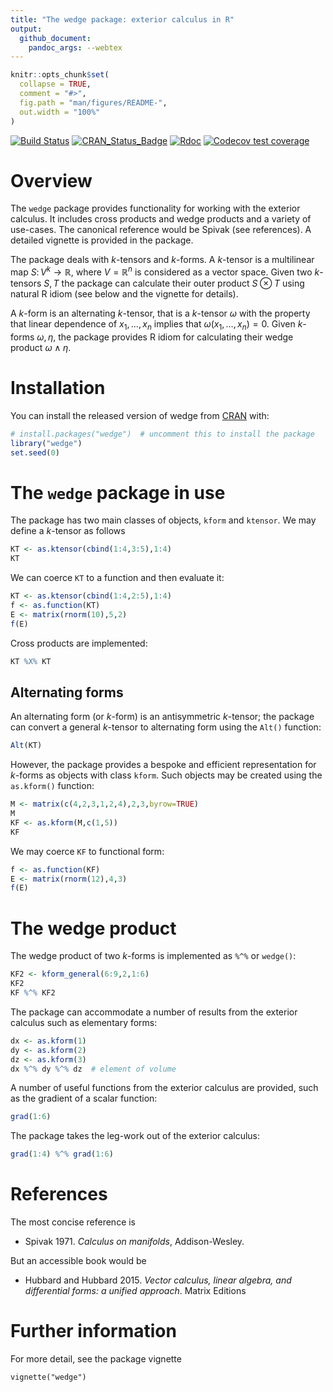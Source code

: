```yaml
---
title: "The wedge package: exterior calculus in R"
output:
  github_document:
    pandoc_args: --webtex
---
```


<!-- README.md is generated from README.Rmd. Please edit that file -->

```r
knitr::opts_chunk$set(
  collapse = TRUE,
  comment = "#>",
  fig.path = "man/figures/README-",
  out.width = "100%"
)
```


<!-- badges: start -->
[![Build Status](https://travis-ci.org/RobinHankin/wedge.svg?branch=master)](https://travis-ci.org/RobinHankin/wedge)
[![CRAN_Status_Badge](https://www.r-pkg.org/badges/version/wedge)](https://cran.r-project.org/package=wedge)
[![Rdoc](http://www.rdocumentation.org/badges/version/wedge)](http://www.rdocumentation.org/packages/wedge)
[![Codecov test coverage](https://codecov.io/gh/RobinHankin/wedge/branch/master/graph/badge.svg)](https://codecov.io/gh/RobinHankin/wedge/branch/master)
<!-- badges: end -->

# Overview

The ```wedge``` package provides functionality for working with the
exterior calculus.  It includes cross products and wedge products and
a variety of use-cases.  The canonical reference would be Spivak (see
references).  A detailed vignette is provided in the package.

The package deals with $k$-tensors and $k$-forms.  A $k$-tensor is a
multilinear map $S\colon V^k\longrightarrow\mathbb{R}$, where
$V=\mathbb{R}^n$ is considered as a vector space.  Given two
$k$-tensors $S,T$ the package can calculate their outer product
$S\otimes T$ using natural R idiom (see below and the vignette for
details).

A $k$-form is an alternating $k$-tensor, that is a $k$-tensor $\omega$
with the property that linear dependence of $x_1,\ldots,x_n$ implies
that $\omega\left(x_1,\ldots,x_n\right)=0$.  Given $k$-forms
$\omega,\eta$, the package provides R idiom for calculating
their wedge product $\omega\wedge\eta$.

# Installation

You can install the released version of wedge from [CRAN](https://CRAN.R-project.org) with:

```r
# install.packages("wedge")  # uncomment this to install the package
library("wedge")
set.seed(0)
```

# The ```wedge``` package in use

The package has two main classes of objects, ```kform``` and
```ktensor```.  We may define a $k$-tensor as follows

```r
KT <- as.ktensor(cbind(1:4,3:5),1:4)
KT
```

We can coerce ```KT``` to a function and then evaluate it:

```r
KT <- as.ktensor(cbind(1:4,2:5),1:4)
f <- as.function(KT)
E <- matrix(rnorm(10),5,2)
f(E)
```

Cross products are implemented:

```r
KT %X% KT
```


## Alternating forms

An alternating form (or $k$-form) is an antisymmetric $k$-tensor; the
package can convert a general $k$-tensor to alternating form using the
```Alt()``` function:


```r
Alt(KT)
```

However, the package provides a bespoke and efficient representation
for $k$-forms as objects with class ```kform```.  Such objects may be
created using the ```as.kform()``` function:

```r

M <- matrix(c(4,2,3,1,2,4),2,3,byrow=TRUE)
M
KF <- as.kform(M,c(1,5))
KF
```

We may coerce ```KF``` to functional form:

```r
f <- as.function(KF)
E <- matrix(rnorm(12),4,3)
f(E)
```

# The wedge product

The wedge product of two $k$-forms is implemented as ```%^%``` or
```wedge()```:

```r
KF2 <- kform_general(6:9,2,1:6)
KF2
KF %^% KF2
```

The package can accommodate a number of results from the exterior
calculus such as elementary forms:

```r
dx <- as.kform(1)
dy <- as.kform(2)
dz <- as.kform(3)
dx %^% dy %^% dz  # element of volume 
```

A number of useful functions from the exterior calculus are provided,
such as the gradient of a scalar function:

```r
grad(1:6)
```

The package takes the leg-work out of the exterior calculus:

```r
grad(1:4) %^% grad(1:6)
```


# References

The most concise reference is

  - Spivak 1971. _Calculus on manifolds_, Addison-Wesley.

But an accessible book would be

  - Hubbard and Hubbard 2015. _Vector calculus, linear algebra, and differential forms: a unified approach_.  Matrix Editions

# Further information

For more detail, see the package vignette

```vignette("wedge")```
